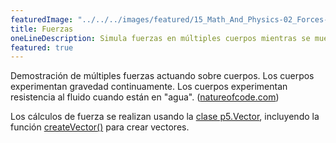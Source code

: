 ```yaml
---
featuredImage: "../../../images/featured/15_Math_And_Physics-02_Forces-thumbnail.png"
title: Fuerzas
oneLineDescription: Simula fuerzas en múltiples cuerpos mientras se mueven a través de un líquido.
featured: true
---
```


Demostración de múltiples fuerzas actuando sobre cuerpos.
Los cuerpos experimentan gravedad continuamente. Los cuerpos experimentan resistencia
al fluido cuando están en "agua".
(<a href="http://natureofcode.com">natureofcode.com</a>)

Los cálculos de fuerza se realizan usando la
<a href="https://p5js.org/reference/#/p5.Vector">clase p5.Vector</a>,
incluyendo la función
<a href="https://p5js.org/reference/#/p5/createVector">createVector()</a>
para crear vectores.
